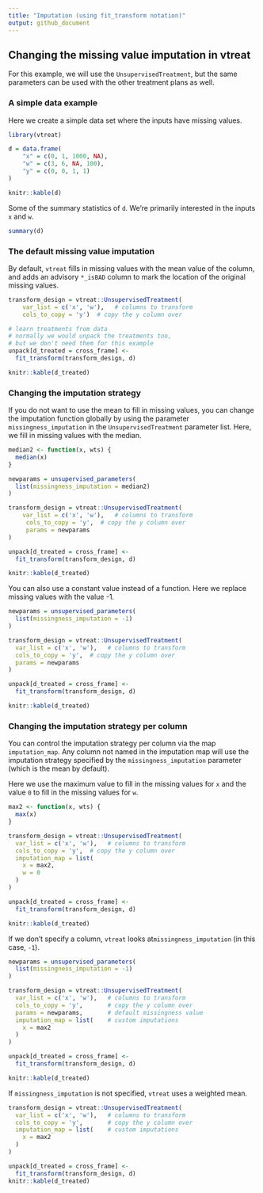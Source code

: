 ```yaml
---
title: "Imputation (using fit_transform notation)"
output: github_document
---
```


## Changing the missing value imputation in vtreat

For this example, we will use the `UnsupervisedTreatment`, but the same parameters can be used with the other treatment plans as well.

### A simple data example

Here we create a simple data set where the inputs have missing values.

```r
library(vtreat)
```


```r
d = data.frame(
    "x" = c(0, 1, 1000, NA),
    "w" = c(3, 6, NA, 100),
    "y" = c(0, 0, 1, 1)
)

knitr::kable(d)
```

Some of the summary statistics of `d`. We're primarily interested in the inputs `x` and `w`.

```r
summary(d)
```

### The default missing value imputation

By default, `vtreat` fills in missing values with the mean value of the column, and adds an advisory `*_isBAD` column to mark the location of the original missing values.

```r
transform_design = vtreat::UnsupervisedTreatment(
    var_list = c('x', 'w'),   # columns to transform
    cols_to_copy = 'y')  # copy the y column over

# learn treatments from data
# normally we would unpack the treatments too,
# but we don't need them for this example
unpack[d_treated = cross_frame] <- 
  fit_transform(transform_design, d)

knitr::kable(d_treated)
```


### Changing the imputation strategy

If you do not want to use the mean to fill in missing values, you can change the imputation function globally by using the parameter `missingness_imputation` in the `UnsupervisedTreatment` parameter list. Here, we fill in missing values with the median.

```r
median2 <- function(x, wts) {
  median(x)
}

newparams = unsupervised_parameters(
  list(missingness_imputation = median2)
)

transform_design = vtreat::UnsupervisedTreatment(
    var_list = c('x', 'w'),   # columns to transform
     cols_to_copy = 'y',  # copy the y column over
     params = newparams
)

unpack[d_treated = cross_frame] <- 
  fit_transform(transform_design, d)

knitr::kable(d_treated)
```


You can also use a constant value instead of a function. Here we replace missing values with the value -1.

```r
newparams = unsupervised_parameters(
  list(missingness_imputation = -1)
)

transform_design = vtreat::UnsupervisedTreatment(
  var_list = c('x', 'w'),   # columns to transform
  cols_to_copy = 'y',  # copy the y column over
  params = newparams
)

unpack[d_treated = cross_frame] <- 
  fit_transform(transform_design, d)

knitr::kable(d_treated)
```

### Changing the imputation strategy per column

You can control the imputation strategy per column via the map `imputation_map`. Any column not named in the imputation map will use the imputation strategy specified by the `missingness_imputation` parameter (which is the mean by default).

Here we use the maximum value to fill in the missing values for `x` and the value `0` to fill in the missing values for `w`.


```r
max2 <- function(x, wts) {
  max(x)
}

transform_design = vtreat::UnsupervisedTreatment(
  var_list = c('x', 'w'),   # columns to transform
  cols_to_copy = 'y',  # copy the y column over
  imputation_map = list(
    x = max2,
    w = 0
  )
)

unpack[d_treated = cross_frame] <- 
  fit_transform(transform_design, d)

knitr::kable(d_treated)
```

If we don't specify a column, `vtreat` looks at` missingness_imputation` (in this case, `-1`).


```r
newparams = unsupervised_parameters(
  list(missingness_imputation = -1)
)

transform_design = vtreat::UnsupervisedTreatment(
  var_list = c('x', 'w'),   # columns to transform
  cols_to_copy = 'y',       # copy the y column over
  params = newparams,       # default missingness value
  imputation_map = list(    # custom imputations
    x = max2
  )
)

unpack[d_treated = cross_frame] <- 
  fit_transform(transform_design, d)

knitr::kable(d_treated)
```

If `missingness_imputation` is not specified, `vtreat` uses a weighted mean.

```r
transform_design = vtreat::UnsupervisedTreatment(
  var_list = c('x', 'w'),   # columns to transform
  cols_to_copy = 'y',       # copy the y column over
  imputation_map = list(    # custom imputations
    x = max2
  )
)

unpack[d_treated = cross_frame] <- 
  fit_transform(transform_design, d)
knitr::kable(d_treated)
```